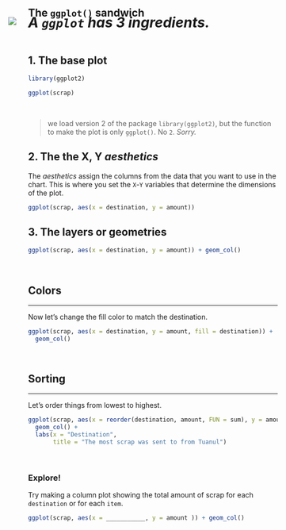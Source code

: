 
## The `ggplot()` sandwich {-}

![](../images/auto_plot.gif){style="margin-top: -22px; margin-left: -40px; max-width: 110%;"}

<h5 style="font-size: 28px; font-weight: bold; margin-top: -42px;"> A `ggplot` has 3 ingredients. </h5>


## 1. The base plot {-}
```r
library(ggplot2)
```

```r
ggplot(scrap)
```

<br>

> we load version 2 of the package `library(ggplot2)`, but the function to make the plot is only `ggplot()`. No `2`. _Sorry._ 


## 2. The the X, Y _aesthetics_  {-}

The _aesthetics_ assign the columns from the data that you want to use in the chart. This is where you set the `X`-`Y` variables that determine the dimensions of the plot.

```r
ggplot(scrap, aes(x = destination, y = amount)) 
```


## 3. The layers or geometries  {-}
```r
ggplot(scrap, aes(x = destination, y = amount)) + geom_col()
```

<br>

## Colors {-}
<hr class="hrlvl2">

Now let's change the fill color to match the destination.
```r
ggplot(scrap, aes(x = destination, y = amount, fill = destination)) +
  geom_col() 
```

<br>

## Sorting {-}
<hr class="hrlvl2">

Let's order things from lowest to highest.
```r
ggplot(scrap, aes(x = reorder(destination, amount, FUN = sum), y = amount, fill = destination)) +
  geom_col() +
  labs(x = "Destination",
       title = "The most scrap was sent to from Tuanul")
```


<br>

<div class="tip">
### <i class="fa fa-user-astronaut" style="color: green;"></i> Explore! {-}

Try making a column plot showing the total amount of scrap for each `destination` or for each `item`.

```r
ggplot(scrap, aes(x = ___________, y = amount )) + geom_col()
```
</div>

<br>
